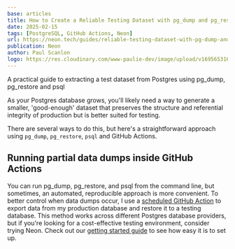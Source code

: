 ```yaml
---
base: articles
title: How to Create a Reliable Testing Dataset with pg_dump and pg_restore
date: 2025-02-15
tags: [PostgreSQL, GitHub Actions, Neon]
url: https://neon.tech/guides/reliable-testing-dataset-with-pg-dump-and-pg-restore
publication: Neon
author: Paul Scanlon
logo: https://res.cloudinary.com/www-paulie-dev/image/upload/v1695653167/paulie.dev/Logos/neon-logo_ymrzrs.png
---
```


A practical guide to extracting a test dataset from Postgres using pg_dump, pg_restore and psql

As your Postgres database grows, you'll likely need a way to generate a smaller, 'good-enough' dataset that preserves the structure and referential integrity of production but is better suited for testing.

There are several ways to do this, but here's a straightforward approach using `pg_dump`, `pg_restore`, `psql` and GitHub Actions.


## Running partial data dumps inside GitHub Actions
You can run pg_dump, pg_restore, and psql from the command line, but sometimes, an automated, reproducible approach is more convenient. To better control when data dumps occur, I use a [scheduled GitHub Action](https://docs.github.com/en/actions/writing-workflows/choosing-when-your-workflow-runs/events-that-trigger-workflows#schedule) to export data from my production database and restore it to a testing database. This method works across different Postgres database providers, but if you're looking for a cost-effective testing environment, consider trying Neon. Check out our [getting started guide](https://neon.tech/docs/get-started-with-neon/signing-up#sign-up) to see how easy it is to set up.